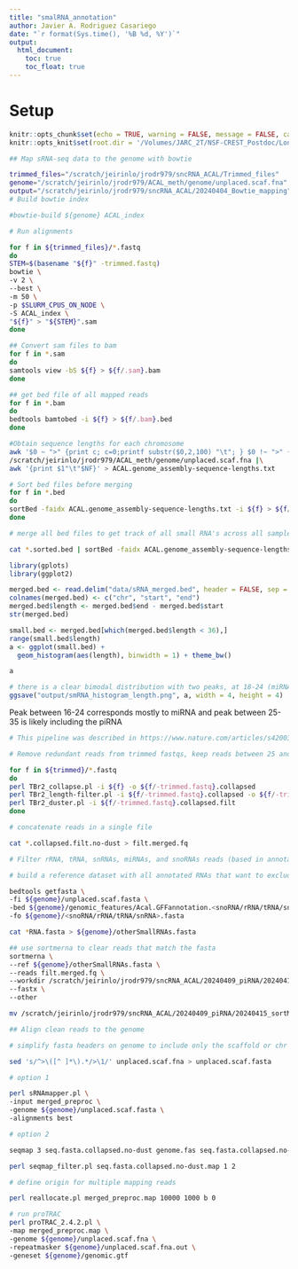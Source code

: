 ```yaml
---
title: "smalRNA_annotation"
author: Javier A. Rodriguez Casariego
date: "`r format(Sys.time(), '%B %d, %Y')`"
output:
  html_document:
    toc: true
    toc_float: true
---
```


# Setup

```r
knitr::opts_chunk$set(echo = TRUE, warning = FALSE, message = FALSE, cache = TRUE)
knitr::opts_knit$set(root.dir = '/Volumes/JARC_2T/NSF-CREST_Postdoc/LongTerm_Hypoxia_exp/AplCal_hypoxia/miRNA/')
```


```bash
## Map sRNA-seq data to the genome with bowtie

trimmed_files="/scratch/jeirinlo/jrodr979/sncRNA_ACAL/Trimmed_files"
genome="/scratch/jeirinlo/jrodr979/ACAL_meth/genome/unplaced.scaf.fna"
output="/scratch/jeirinlo/jrodr979/sncRNA_ACAL/20240404_Bowtie_mapping"
# Build bowtie index

#bowtie-build ${genome} ACAL_index

# Run alignments

for f in ${trimmed_files}/*.fastq 
do
STEM=$(basename "${f}" -trimmed.fastq)
bowtie \
-v 2 \
--best \
-m 50 \
-p $SLURM_CPUS_ON_NODE \
-S ACAL_index \
"${f}" > "${STEM}".sam
done

## Convert sam files to bam
for f in *.sam
do
samtools view -bS ${f} > ${f/.sam}.bam
done

## get bed file of all mapped reads
for f in *.bam
do
bedtools bamtobed -i ${f} > ${f/.bam}.bed
done

#Obtain sequence lengths for each chromosome
awk '$0 ~ ">" {print c; c=0;printf substr($0,2,100) "\t"; } $0 !~ ">" {c+=length($0);} END { print c; }' \
/scratch/jeirinlo/jrodr979/ACAL_meth/genome/unplaced.scaf.fna |\
awk '{print $1"\t"$NF}' > ACAL.genome_assembly-sequence-lengths.txt

# Sort bed files before merging
for f in *.bed
do
sortBed -faidx ACAL.genome_assembly-sequence-lengths.txt -i ${f} > ${f/.bed}.sorted.bed
done

# merge all bed files to get track of all small RNA's across all samples. only merge locations that overlap at least in 10 bases. This will allow to merge tracks that deviate in one or two bases without merging neighboring ones. piRNAs for example can be organized in tandems. 

cat *.sorted.bed | sortBed -faidx ACAL.genome_assembly-sequence-lengths.txt -i | bedtools merge -s -d -10 > sRNA_merged.bed


```

```r

library(gplots)
library(ggplot2)

merged.bed <- read.delim("data/sRNA_merged.bed", header = FALSE, sep = "\t")
colnames(merged.bed) <- c("chr", "start", "end")
merged.bed$length <- merged.bed$end - merged.bed$start
str(merged.bed)

small.bed <- merged.bed[which(merged.bed$length < 36),]
range(small.bed$length)
a <- ggplot(small.bed) + 
  geom_histogram(aes(length), binwidth = 1) + theme_bw()

a

# there is a clear bimodal distribution with two peaks, at 18-24 (miRNA), 25-35 (piRNA + other)
ggsave("output/smRNA_histogram_length.png", a, width = 4, height = 4)

```
Peak between 16-24 corresponds mostly to miRNA and peak between 25-35 is likely including the piRNA

```bash
# This pipeline was described in https://www.nature.com/articles/s42003-018-0141-4#Sec9 

# Remove redundant reads from trimmed fastqs, keep reads between 25 and 35 nt, remove low complexity reads and change the format for SeqMap alignment

for f in ${trimmed}/*.fastq
do
perl TBr2_collapse.pl -i ${f} -o ${f/-trimmed.fastq}.collapsed
perl TBr2_length-filter.pl -i ${f/-trimmed.fastq}.collapsed -o ${f/-trimmed.fastq}.collapsed.filt -min 25 -max 35
perl TBr2_duster.pl -i ${f/-trimmed.fastq}.collapsed.filt
done

# concatenate reads in a single file

cat *.collapsed.filt.no-dust > filt.merged.fq

# Filter rRNA, tRNA, snRNAs, miRNAs, and snoRNAs reads (based in annotations on gff file non of these are piwi or related. 

# build a reference dataset with all annotated RNAs that want to exclude

bedtools getfasta \
-fi ${genome}/unplaced.scaf.fasta \
-bed ${genome}/genomic_features/Acal.GFFannotation.<snoRNA/rRNA/tRNA/snRNA>.gff \
-fo ${genome}/<snoRNA/rRNA/tRNA/snRNA>.fasta 

cat *RNA.fasta > ${genome}/otherSmallRNAs.fasta

## use sortmerna to clear reads that match the fasta
sortmerna \
--ref ${genome}/otherSmallRNAs.fasta \
--reads filt.merged.fq \
--workdir /scratch/jeirinlo/jrodr979/sncRNA_ACAL/20240409_piRNA/20240415_sortMerna/ \
--fastx \
--other

mv /scratch/jeirinlo/jrodr979/sncRNA_ACAL/20240409_piRNA/20240415_sortMerna/out/other.fq merged_preproc

## Align clean reads to the genome

# simplify fasta headers on genome to include only the scaffold or chr name. proTRAC dont go well with long headers

sed 's/^>\([^ ]*\).*/>\1/' unplaced.scaf.fna > unplaced.scaf.fasta 

# option 1

perl sRNAmapper.pl \
-input merged_preproc \
-genome ${genome}/unplaced.scaf.fasta \
-alignments best

# option 2

seqmap 3 seq.fasta.collapsed.no-dust genome.fas seq.fasta.collapsed.no-dust.map /output_all_matches

perl seqmap_filter.pl seq.fasta.collapsed.no-dust.map 1 2

# define origin for multiple mapping reads

perl reallocate.pl merged_preproc.map 10000 1000 b 0 

# run proTRAC
perl proTRAC_2.4.2.pl \
-map merged_preproc.map \
-genome ${genome}/unplaced.scaf.fna \
-repeatmasker ${genome}/unplaced.scaf.fna.out \
-geneset ${genome}/genomic.gtf 



```


